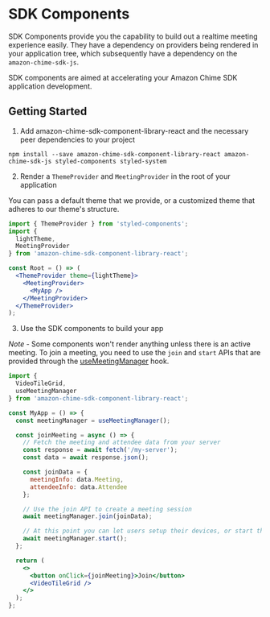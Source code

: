 <Meta title="SDK Components/Introduction" />

# SDK Components

SDK Components provide you the capability to build out a realtime meeting experience easily. They have a dependency on providers being rendered in your application tree, which subsequently have a dependency on the `amazon-chime-sdk-js`.

SDK components are aimed at accelerating your Amazon Chime SDK application development.

## Getting Started

1. Add amazon-chime-sdk-component-library-react and the necessary peer dependencies to your project

`npm install --save amazon-chime-sdk-component-library-react amazon-chime-sdk-js styled-components styled-system`

2. Render a `ThemeProvider` and `MeetingProvider` in the root of your application

You can pass a default theme that we provide, or a customized theme that adheres to our theme's structure.

```jsx
import { ThemeProvider } from 'styled-components';
import {
  lightTheme,
  MeetingProvider
} from 'amazon-chime-sdk-component-library-react';

const Root = () => (
  <ThemeProvider theme={lightTheme}>
    <MeetingProvider>
      <MyApp />
    </MeetingProvider>
  </ThemeProvider>
);
```

3. Use the SDK components to build your app

_Note_ - Some components won't render anything unless there is an active meeting. To join a meeting, you need to use the `join` and `start` APIs that are provided through the [useMeetingManager](/?path=/docs/sdk-hooks-usemeetingmanager--page) hook.

```jsx
import {
  VideoTileGrid,
  useMeetingManager
} from 'amazon-chime-sdk-component-library-react';

const MyApp = () => {
  const meetingManager = useMeetingManager();

  const joinMeeting = async () => {
    // Fetch the meeting and attendee data from your server
    const response = await fetch('/my-server');
    const data = await response.json();

    const joinData = {
      meetingInfo: data.Meeting,
      attendeeInfo: data.Attendee
    };

    // Use the join API to create a meeting session
    await meetingManager.join(joinData);

    // At this point you can let users setup their devices, or start the session immediately
    await meetingManager.start();
  };

  return (
    <>
      <button onClick={joinMeeting}>Join</button>
      <VideoTileGrid />
    </>
  );
};
```